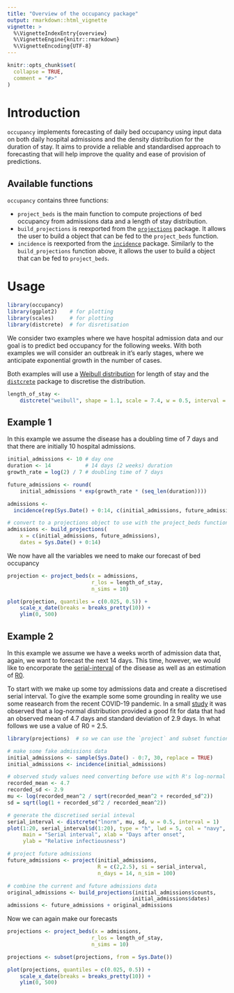 ```yaml
---
title: "Overview of the occupancy package"
output: rmarkdown::html_vignette
vignette: >
  %\VignetteIndexEntry{overview}
  %\VignetteEngine{knitr::rmarkdown}
  %\VignetteEncoding{UTF-8}
---
```


```r
knitr::opts_chunk$set(
  collapse = TRUE,
  comment = "#>"
)
```

# Introduction
`occupancy` implements forecasting of daily bed occupancy using input data on both
daily hospital admissions and the density distribution for the duration of stay.
It aims to provide a reliable and standardised approach to forecasting that will
help improve the quality and ease of provision of predictions.

## Available functions
`occupancy` contains three functions:

* `project_beds` is the main function to compute projections of bed occupancy
from admissions data and a length of stay distribution.
* `build_projections` is reexported from the 
[`projections`](https://cran.r-project.org/web/packages/projections/index.html)
package.  It allows the user to build a
\code{\link[projections:build_projections]{projections}}
object that can be fed to the `project_beds` function.
* `incidence` is reexported from the 
[`incidence`](https://cran.r-project.org/web/packages/incidence/index.html)
package.  Similarly to the `build_projections` function above, it allows the
user to build a \code{\link[incidence::incidence]{incidence}} object that can be
fed to `project_beds`.

# Usage
```r
library(occupancy)
library(ggplot2)    # for plotting
library(scales)     # for plotting
library(distcrete)  # for disretisation
```

We consider two examples where we have hospital admission data and our goal is
to predict bed occupancy for the following weeks. With both examples we will 
consider an outbreak in it's early stages, where we anticipate exponential
growth in the number of cases.

Both examples will use a
[Weibull distribution](https://en.wikipedia.org/wiki/Weibull_distribution) for
length of stay and the
[`distcrete`](https://cran.r-project.org/web/packages/distcrete/index.html)
package to discretise the distribution.


```r
length_of_stay <-
    distcrete("weibull", shape = 1.1, scale = 7.4, w = 0.5, interval = 1)
```


## Example 1
In this example we assume the disease has a doubling time of 7 days and 
that there are initially 10 hospital admissions.

```r
initial_admissions <- 10 # day one
duration <- 14           # 14 days (2 weeks) duration
growth_rate = log(2) / 7 # doubling time of 7 days

future_admissions <- round(
    initial_admissions * exp(growth_rate * (seq_len(duration))))

admissions <- 
  incidence(rep(Sys.Date() + 0:14, c(initial_admissions, future_admissions)))

# convert to a projections object to use with the project_beds function
admissions <- build_projections(
    x = c(initial_admissions, future_admissions), 
    dates = Sys.Date() + 0:14)
```

We now have all the variables we need to make our forecast of bed occupancy

```r
projection <- project_beds(x = admissions, 
                           r_los = length_of_stay, 
                           n_sims = 10)

plot(projection, quantiles = c(0.025, 0.5)) + 
    scale_x_date(breaks = breaks_pretty(10)) + 
    ylim(0, 500)
```

## Example 2
In this example we assume we have a weeks worth of admission data that, again, 
we want to forecast the next 14 days.  This time, however, we would like to
encorporate the [serial-interval](https://en.wikipedia.org/wiki/Serial_interval)
of the disease as well as an estimation of
[R0](https://en.wikipedia.org/wiki/Basic_reproduction_number).

To start with we make up some toy admissions data and create a discretised
serial interval.  To give the example some some grounding in reality we use some
reasearch from the recent COVID-19 pandemic.  In a small [study](https://www.ijidonline.com/article/S1201-9712(20)30119-3/fulltext) it
was observed that a log-normal distribution provided a good fit for
data that had an observed mean of 4.7 days and standard deviation of 2.9 days.
In what follows we use a value of R0 = 2.5.

```r
library(projections)  # so we can use the `project` and subset functions 

# make some fake admissions data
initial_admissions <- sample(Sys.Date() - 0:7, 30, replace = TRUE)
initial_admissions <- incidence(initial_admissions)

# observed study values need converting before use with R's log-normal function
recorded_mean <- 4.7
recorded_sd <- 2.9
mu <- log(recorded_mean^2 / sqrt(recorded_mean^2 + recorded_sd^2))
sd = sqrt(log(1 + recorded_sd^2 / recorded_mean^2))

# generate the discretised serial inteval
serial_interval <- distcrete("lnorm", mu, sd, w = 0.5, interval = 1)
plot(1:20, serial_interval$d(1:20), type = "h", lwd = 5, col = "navy",
     main = "Serial interval", xlab = "Days after onset",
     ylab = "Relative infectiousness")

# project future admissions
future_admissions <- project(initial_admissions,
                             R = c(2,2.5), si = serial_interval,
                             n_days = 14, n_sim = 100)

# combine the current and future admissions data
original_admissions <- build_projections(initial_admissions$counts,
                                        initial_admissions$dates)
admissions <- future_admissions + original_admissions
```

Now we can again make our forecasts
```r
projections <- project_beds(x = admissions, 
                           r_los = length_of_stay, 
                           n_sims = 10)

projections <- subset(projections, from = Sys.Date())

plot(projections, quantiles = c(0.025, 0.5)) + 
    scale_x_date(breaks = breaks_pretty(10)) + 
    ylim(0, 500)
```
